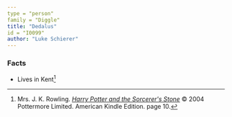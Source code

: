 ```yaml
---
type = "person"
family = "Diggle"
title: "Dedalus"
id = "I0099"
author: "Luke Schierer"
---
```


### Facts

* Lives in Kent[^220927-4]

[^220927-4]: Mrs. J. K. Rowling.
    _[Harry Potter and the Sorcerer's Stone](https://www.librarything.com/work/5403381/book/225886281)_
    © 2004 Pottermore Limited. American Kindle Edition. page 10.

